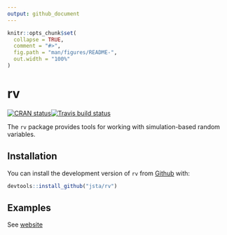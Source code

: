 ```yaml
---
output: github_document
---
```


<!-- README.md is generated from README.Rmd. Please edit that file -->

```r
knitr::opts_chunk$set(
  collapse = TRUE,
  comment = "#>",
  fig.path = "man/figures/README-",
  out.width = "100%"
)
```

rv
======

[![CRAN status](https://www.r-pkg.org/badges/version/rv)](https://cran.r-project.org/package=rv)[![Travis build status](https://travis-ci.org/jsta/rv.svg?branch=master)](https://travis-ci.org/jsta/rv)

The `rv` package provides tools for working with simulation-based random variables.

## Installation

You can install the development version of `rv` from [Github](https://github.com/jsta/rv) with:

``` r
devtools::install_github("jsta/rv")
```

## Examples

See [website](https://jsta.github.io/rv)
